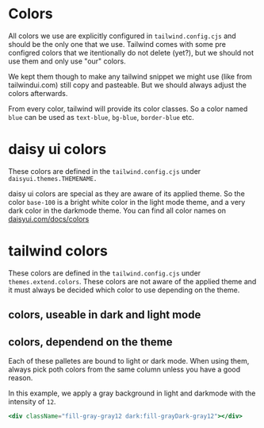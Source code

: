 
<Meta title="Components (next)/Colors" />

# Colors

All colors we use are explicitly configured in `tailwind.config.cjs` and should be the only one that we use. Tailwind comes with some pre configred colors that we itentionally do not delete (yet?), but we should not use them and only use "our" colors.

We kept them though to make any tailwind snippet we might use (like from tailwindui.com) still copy and pasteable. But we should always adjust the colors afterwards.

From every color, tailwind will provide its color classes. So a color named `blue` can be used as `text-blue`, `bg-blue`, `border-blue` etc.

# daisy ui colors

These colors are defined in the `tailwind.config.cjs` under `daisyui.themes.THEMENAME.`

daisy ui colors are special as they are aware of its applied theme. So the color `base-100` is a bright white color in the light mode theme, and a very dark color in the darkmode theme. You can find all color names on [daisyui.com/docs/colors](https://daisyui.com/docs/colors/)

# tailwind colors

These colors are defined in the `tailwind.config.cjs` under `themes.extend.colors`. These colors are not aware of the applied theme and it must always be decided which color to use depending on the theme.

## colors, useable in dark and light mode

<ColorPalette>
  <ColorItem
    title="colorPrimary "
    subtitle="primary brand color"
    colors={{
      primary50: "#EEEFFF",
      primary100: "#CBD1FF",
      primary200: "#A9B2FF",
      primary300: "#8793FF",
      primary400: "#6473FF",
      primary500: "#5364FF",
      primary600: "#4554DF",
      primary700: "#323C99",
      primary800: "#212866",
      primary900: "#4D5469",
    }}
  />
  <ColorItem
    title="blackA"
    subtitle="Shades of black with alpha channel"
    colors={{
      ...blackA,
    }}
  />
</ColorPalette>

## colors, dependend on the theme

<ColorPalette>
  <ColorItem
    title="gray"
    subtitle="Shades of gray, only for light mode."
    colors={{
      ...gray,
    }}
  />
  <ColorItem
    title="grayDark"
    subtitle="Shades of gray, only for dark mode"
    colors={{
      ...grayDark,
    }}
  />
</ColorPalette>

Each of these palletes are bound to light or dark mode. When using them, always pick poth colors from the same column unless you have a good reason.

In this example, we apply a gray background in light and darkmode with the intensity of `12`.

```jsx
<div className="fill-gray-gray12 dark:fill-grayDark-gray12"></div>
```
